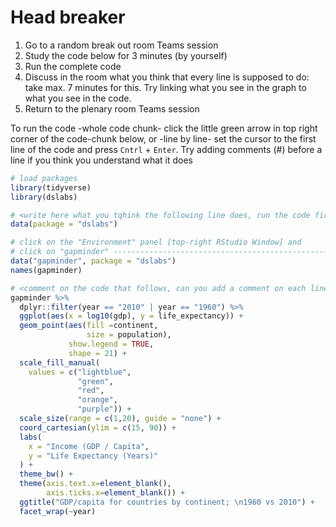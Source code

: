 # Head breaker

 1. Go to a random break out room Teams session
 2. Study the code below for 3 minutes (by yourself)
 3. Run the complete code
 4. Discuss in the room what you think that every line is supposed to do: take max. 7 minutes for this. Try linking what you see in the graph to what you see in the code. 
 5. Return to the plenary room Teams session
 
To run the code -whole code chunk- click the little green arrow in top right corner of the code-chunk below, or -line by line- set the cursor to the first line of the code and press `Cntrl` + `Enter`. Try adding comments (#<comment>) before a line if you think you understand what it does

```r
# load packages
library(tidyverse)
library(dslabs)

# <write here what you tqhink the following line does, run the code first>
data(package = "dslabs")

# click on the "Environment" panel [top-right RStudio Window] and 
# click on "gapminder" ------------------------------------------------------->
data("gapminder", package = "dslabs") 
names(gapminder)

# <comment on the code that follows, can you add a comment on each line?>
gapminder %>%
  dplyr::filter(year == "2010" | year == "1960") %>%
  ggplot(aes(x = log10(gdp), y = life_expectancy)) +
  geom_point(aes(fill =continent,
                 size = population), 
             show.legend = TRUE, 
             shape = 21) +
  scale_fill_manual(
    values = c("lightblue", 
               "green", 
               "red",
               "orange",
               "purple")) +
  scale_size(range = c(1,20), guide = "none") +
  coord_cartesian(ylim = c(15, 90)) +
  labs(
    x = "Income (GDP / Capita",
    y = "Life Expectancy (Years)"
  ) +
  theme_bw() +
  theme(axis.text.x=element_blank(),
        axis.ticks.x=element_blank()) +
  ggtitle("GDP/capita for countries by continent; \n1960 vs 2010") +
  facet_wrap(~year)
```
